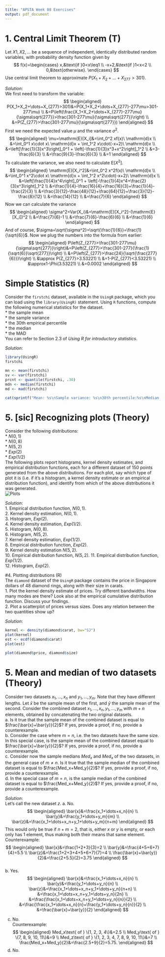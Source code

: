 ```yaml
---
title: "APSTA Week 08 Exercises"
output: pdf_document
---
```

# 1. Central Limit Theorem (T)  
Let $X1,X2,\dots$ be a sequence of independent, identically distributed random variables, with probability density function given by
$$
f(x)=\begin{cases}
x,&\text{if }0<x\leq1 \\
-x+2,&\text{if }1<x<2 \\
0,&\text{otherwise}.
\end{cases}
$$
Use central limit theorem to approximate $P(X_1+X_2+\dots+X_{277}>301)$.  
  
*Solution*:  
We first need to transform the variable:
$$
\begin{aligned}
P(X_1+X_2+\dots+X_{277}>301)&=P(X_1+X_2+\dots+X_{277}-277\mu>301-277\mu) \\
&=P\left(\frac{X_1+X_2+\dots+X_{277}-277\mu}{\sigma\sqrt{277}}>\frac{301-277\mu}{\sigma\sqrt{277}}\right) \\
&=P(Z_{277}>\frac{301-277\mu}{\sigma\sqrt{277}})
\end{aligned}
$$
First we need the expected value $\mu$ and the variance $\sigma^2$.  
$$
\begin{aligned}
\mu=\mathrm{E}[X_i]&=\int_0^2 xf(x)\ \mathrm{d}x \\
&=\int_0^1 x\cdot x\ \mathrm{d}x + \int_1^2 x\cdot(-x+2)\ \mathrm{d}x \\
&=\left[\frac{1}{3}x^3\right]_0^1 + \left[-\frac{1}{3}x^3+x^2\right]_1^2 \\
&=3-\frac{6}{3} \\
&=\frac{9}{3}-\frac{6}{3} \\
&=1
\end{aligned}
$$
To calculate the variance, we also need to calculate $\mathrm{E}[X^2]$.
$$
\begin{aligned}
\mathrm{E}[X_i^2]&=\int_0^2 x^2f(x)\ \mathrm{d}x \\
&=\int_0^1 x^2\cdot x\ \mathrm{d}x + \int_1^2 x^2\cdot(-x+2)\ \mathrm{d}x \\
&=\left[\frac{1}{4}x^4\right]_0^1 + \left[-\frac{1}{4}x^4+\frac{2}{3}x^3\right]_1^2 \\
&=\frac{1}{4}-\frac{16}{4}+\frac{16}{3}+\frac{1}{4}-\frac{2}{3} \\
&=\frac{3}{12}-\frac{48}{12}+\frac{64}{12}+\frac{3}{12}-\frac{8}{12} \\
&=\frac{14}{12} \\
&=\frac{7}{6}
\end{aligned}
$$
Now we can calculate the variance
$$
\begin{aligned}
\sigma^2=Var(X_i)&=\mathrm{E}[X_i^2]-(\mathrm{E}[X_i])^2 \\
&=\frac{7}{6}-1 \\
&=\frac{7}{6}-\frac{6}{6} \\
&=\frac{1}{6}
\end{aligned}
$$
And of course, $\sigma=\sqrt{\sigma^2}=\sqrt{\frac{1}{6}}=\frac{1}{\sqrt{6}}$.
Now we plug the numbers into the formula from earlier:
$$
\begin{aligned}
P\left(Z_{277}>\frac{301-277\mu}{\sigma\sqrt{277}}\right)&=P\left(Z_{277}>\frac{301-277}{\frac{1}{\sqrt{6}}\sqrt{277}}\right) \\
&=P\left(Z_{277}>\frac{24}{\sqrt{\frac{277}{6}}}\right) \\
&\approx P(Z_{277}>3.53221) \\
&=1-P(Z_{277}<3.53221) \\
&\approx1-\Phi(3.53221) \\
&=0.0002
\end{aligned}
$$

# Simple Statistics (R)  
Consider the `firstchi` dataset, available in the `UsingR` package, which you can load using the `library(UsingR)` statement. Using `R` functions, compute the following numerical statistics for the dataset.  
* the sample mean  
* the sample variance  
* the 30th empirical percentile  
* the median  
* the MAD  
You can refer to Section 2.3 of *Using R for introductory statistics*.  
  
*Solution*:  
```r
library(UsingR)
firstchi
```
```r
mn <- mean(firstchi)
sv <- var(firstchi)
prcnt <- quantile(firstchi, .30)
mdn <- median(firstchi)
md <- mad(firstchi)

cat(sprintf("Mean: %s\nSample variance: %s\n30th percentile:%s\nMedian: %s\nMAD: %s", mn, sv, prcnt, mdn, md))
```
# 5. [sic] Recognizing plots (Theory)  
Consider the following distributions:  
* $N(0, 1)$  
* $N(0, 8)$  
* $N(5, 2)$  
* $Exp(2)$  
* $Exp(1/2)$  
The following plots report histograms, kernel density estimates, and empirical distribution functions, each for a different dataset of 150 points generated from the above distributions. For each plot, say which type of plot it is (i.e. if it’s a histogram, a kernel density estimate or an empirical distribution function), and identify from which of the above distributions it was generated.  
![Plots](images/plots.png)  
  
*Solution*:  
1. Empirical distribution function, $N(0,1)$.  
2. Kernel density estimation, $N(0,1)$.  
3. Histogram, $Exp(2)$.  
4. Kernel density estimation, $Exp(1/2)$.  
5. Histogram, $N(0,8)$.  
6. Histogram, $N(5,2)$.  
7. Kernel density estimation, $Exp(1/2)$.  
8. Empirical distribution function, $Exp(2)$.  
9. Kernel density estimation $N(5,2)$.  
10. Empirical distribution function, $N(5,2)$. 
11. Empirical distribution function, $Exp(1/2)$.  
12. Histogram, $Exp(2)$.  
  
#4. Plotting distributions (R)  
The `diamond` dataset of the `UsingR` package contains the price in Singapore dollars of 48 diamond rings, along with their size in carats.  
1. Plot the kernel density estimate of prices. Try different bandwidths. How many modes are there? Look also at the empirical cumulative distribution function. Discuss your findings.  
2. Plot a scatterplot of prices versus sizes. Does any relation between the two quantities show up?  
  
*Solution*:  
```r
kernel <- density(diamond$carat, bw="SJ")
plot(kernel)
est <- ecdf(diamond$carat)
plot(est)
```
```r
plot(diamond$price, diamond$size)
```
  
# 5. Mean and median of two datasets (Theory)  
Consider two datasets $x_1,\dots,x_n$ and $y_1,\dots,y_m$. Note that they have different lengths. Let $\bar{x}$ be the sample mean of the first, and $\bar{y}$ the sample mean of the second. Consider the combined dataset $x_1,\dots, x_n, y_1,\dots, y_m$ with $m + n$ elements, obtained by concatenating the two original datasets.  
a. Is it true that the sample mean of the combined dataset is equal to $\frac{\bar{x}+\bar{y}}{2}$? If yes, provide a proof, if no, provide a counterexample.  
b. Consider the case where $m = n$, i.e. the two datasets have the same size. In this special case, is the sample mean of the combined dataset equal to $\frac{\bar{x}+\bar{y}}{2}$? If yes, provide a proof, if no, provide a counterexample.  
c. Consider now the sample medians $Med_x$ and $Med_x$ of the two datasets, in the general case of $m\neq n$. Is it true that the sample median of the combined dataset is equal to $\frac{Med_x+Med_y}{2}$? If yes, provide a proof, if no, provide a counterexample.  
d. In the special case of $m=n$, is the sample median of the combined dataset is equal to $\frac{Med_x+Med_y}{2}$? If yes, provide a proof, if no, provide a counterexample.  
  
*Solution*:  
Let's call the new dataset $z$.
a. No.  
$$
\begin{aligned}
\bar{x}&=\frac{x_1+\dots+x_n}{n} \\
\bar{y}&=\frac{y_1+\dots+y_m}{m} \\
\bar{z}&=\frac{x_1+\dots+x_n+y_1+\dots+y_m}{n+m}
\end{aligned}
$$
This would only be true if $n+m=2$, that is, either $x$ or $y$ is empty, or each only has 1 element, thus making both their means that same element.  
Counterexample:
$$
\begin{aligned}
\bar{x}&=\frac{1+2+3}{3}=2 \\
\bar{y}&=\frac{4+5+6+7}{4}=5.5 \\
\bar{z}&=\frac{1+2+3+4+5+6+7}{7}=4 \\
\frac{\bar{x}+\bar{y}}{2}&=\frac{2+5.5}{2}=3.75
\end{aligned}
$$  
b. Yes.  
$$
\begin{aligned}
\bar{x}&=\frac{x_1+\dots+x_n}{n} \\
\bar{y}&=\frac{y_1+\dots+y_n}{n} \\
\bar{z}&=\frac{x_1+\dots+x_n+y_1+\dots+y_n}{n+n} \\
&=\frac{x_1+\dots+x_n+y_1+\dots+y_n}{2n} \\
&=\frac{\frac{x_1+\dots+x_n+y_1+\dots+y_n}{n}}{2} \\
&=\frac{\frac{x_1+\dots+x_n}{n}+\frac{y_1+\dots+y_n}{n}}{2} \\
&=\frac{\bar{x}+\bar{y}}{2}
\end{aligned}
$$  
  
c. No.  
Counterexample:  
$$
\begin{aligned}
Med_x\text{ of } \{1, 2, 3, 4\}&=2.5 \\
Med_y\text{ of } \{7, 8, 9, 10, 11\}&=9 \\
Med_z\text{ of } \{1, 2, 3, 4, 7, 8, 9, 10, 11\}&=7 \\
\frac{Med_x+Med_y}{2}&=\frac{2.5+9}{2}=5.75.
\end{aligned}
$$
d. No.